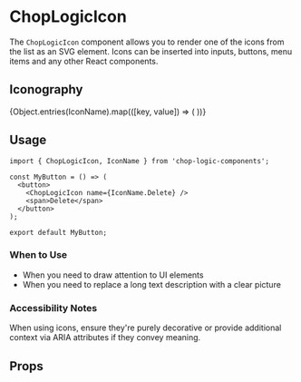 
<Meta of={ChopLogicIconStories} title='Icon' />

# ChopLogicIcon

The `ChopLogicIcon` component allows you to render one of the icons from the list as an SVG element. Icons can be inserted into inputs, buttons, menu items and any other React components.

## Iconography

<IconGallery>
  {Object.entries(IconName).map(([key, value]) => (
    <IconItem name={key} key={key}>
      <ChopLogicIcon name={value} />
    </IconItem>
  ))}
</IconGallery>

## Usage

```tsx
import { ChopLogicIcon, IconName } from 'chop-logic-components';

const MyButton = () => (
  <button>
    <ChopLogicIcon name={IconName.Delete} />
    <span>Delete</span>
  </button>
);

export default MyButton;
```


### When to Use

- When you need to draw attention to UI elements
- When you need to replace a long text description with a clear picture

### Accessibility Notes

When using icons, ensure they're purely decorative or provide additional context via ARIA attributes if they convey meaning.

## Props

<Controls />